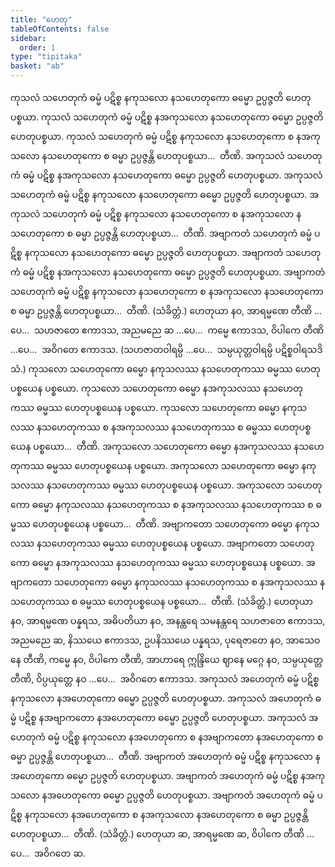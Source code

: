 ```yaml
---
title: "ဟေတု"
tableOfContents: false
sidebar:
  order: 1
type: "tipitaka"
basket: "ab"
---
```



<DynamicBreadcrumb />

<Division number="6">

<Paragraph number="16">
ကုသလံ သဟေတုကံ ဓမ္မံ ပဋိစ္စ နကုသလော နသဟေတုကော ဓမ္မော ဥပ္ပဇ္ဇတိ ဟေတုပစ္စယာ. ကုသလံ သဟေတုကံ ဓမ္မံ ပဋိစ္စ နအကုသလော နသဟေတုကော ဓမ္မော ဥပ္ပဇ္ဇတိ ဟေတုပစ္စယာ. ကုသလံ သဟေတုကံ ဓမ္မံ ပဋိစ္စ နကုသလော နသဟေတုကော စ နအကုသလော နသဟေတုကော စ ဓမ္မာ ဥပ္ပဇ္ဇန္တိ ဟေတုပစ္စယာ…  တီဏိ.
</Paragraph>

<Paragraph number="17">
အကုသလံ သဟေတုကံ ဓမ္မံ ပဋိစ္စ နအကုသလော နသဟေတုကော ဓမ္မော ဥပ္ပဇ္ဇတိ ဟေတုပစ္စယာ. အကုသလံ သဟေတုကံ ဓမ္မံ ပဋိစ္စ နကုသလော နသဟေတုကော ဓမ္မော ဥပ္ပဇ္ဇတိ ဟေတုပစ္စယာ. အကုသလံ သဟေတုကံ ဓမ္မံ ပဋိစ္စ နကုသလော နသဟေတုကော စ နအကုသလော နသဟေတုကော စ ဓမ္မာ ဥပ္ပဇ္ဇန္တိ ဟေတုပစ္စယာ…  တီဏိ.
</Paragraph>

<Paragraph number="18">
အဗျာကတံ သဟေတုကံ ဓမ္မံ ပဋိစ္စ နကုသလော နသဟေတုကော ဓမ္မော ဥပ္ပဇ္ဇတိ ဟေတုပစ္စယာ. အဗျာကတံ သဟေတုကံ ဓမ္မံ ပဋိစ္စ နအကုသလော နသဟေတုကော ဓမ္မော ဥပ္ပဇ္ဇတိ ဟေတုပစ္စယာ. အဗျာကတံ သဟေတုကံ ဓမ္မံ ပဋိစ္စ နကုသလော နသဟေတုကော စ နအကုသလော နသဟေတုကော စ ဓမ္မာ ဥပ္ပဇ္ဇန္တိ ဟေတုပစ္စယာ…  တီဏိ. (သံခိတ္တံ.)
</Paragraph>

<Paragraph number="19">
ဟေတုယာ နဝ, အာရမ္မဏေ တီဏိ …ပေ…  သဟဇာတေ ဧကာဒသ, အညမညေ ဆ …ပေ…  ကမ္မေ ဧကာဒသ, ဝိပါကေ တီဏိ …ပေ…  အဝိဂတေ ဧကာဒသ. (သဟဇာတဝါရမ္ပိ …ပေ…  သမ္ပယုတ္တဝါရမ္ပိ ပဋိစ္စဝါရသဒိသံ.)
</Paragraph>

</Division>
<Division number="7">

<Paragraph number="20">
ကုသလော သဟေတုကော ဓမ္မော နကုသလဿ နသဟေတုကဿ ဓမ္မဿ ဟေတုပစ္စယေန ပစ္စယော. ကုသလော သဟေတုကော ဓမ္မော နအကုသလဿ နသဟေတုကဿ ဓမ္မဿ ဟေတုပစ္စယေန ပစ္စယော. ကုသလော သဟေတုကော ဓမ္မော နကုသလဿ နသဟေတုကဿ စ နအကုသလဿ နသဟေတုကဿ စ ဓမ္မဿ ဟေတုပစ္စယေန ပစ္စယော…  တီဏိ.
</Paragraph>

<Paragraph number="21">
အကုသလော သဟေတုကော ဓမ္မော နအကုသလဿ နသဟေတုကဿ ဓမ္မဿ ဟေတုပစ္စယေန ပစ္စယော. အကုသလော သဟေတုကော ဓမ္မော နကုသလဿ နသဟေတုကဿ ဓမ္မဿ ဟေတုပစ္စယေန ပစ္စယော. အကုသလော သဟေတုကော ဓမ္မော နကုသလဿ နသဟေတုကဿ စ နအကုသလဿ နသဟေတုကဿ စ ဓမ္မဿ ဟေတုပစ္စယေန ပစ္စယော…  တီဏိ.
</Paragraph>

<Paragraph number="22">
အဗျာကတော သဟေတုကော ဓမ္မော နကုသလဿ နသဟေတုကဿ ဓမ္မဿ ဟေတုပစ္စယေန ပစ္စယော. အဗျာကတော သဟေတုကော ဓမ္မော နအကုသလဿ နသဟေတုကဿ ဓမ္မဿ ဟေတုပစ္စယေန ပစ္စယော. အဗျာကတော သဟေတုကော ဓမ္မော နကုသလဿ နသဟေတုကဿ စ နအကုသလဿ နသဟေတုကဿ စ ဓမ္မဿ ဟေတုပစ္စယေန ပစ္စယော…  တီဏိ. (သံခိတ္တံ.)
</Paragraph>

</Division>
<Division number="8">

<Paragraph number="23">
ဟေတုယာ နဝ, အာရမ္မဏေ ပန္နရသ, အဓိပတိယာ နဝ, အနန္တရေ သမနန္တရေ သဟဇာတေ ဧကာဒသ, အညမညေ ဆ, နိဿယေ ဧကာဒသ, ဥပနိဿယေ ပန္နရသ, ပုရေဇာတေ နဝ, အာသေဝနေ တီဏိ, ကမ္မေ နဝ, ဝိပါကေ တီဏိ, အာဟာရေ ဣန္ဒြိယေ ဈာနေ မဂ္ဂေ နဝ, သမ္ပယုတ္တေ တီဏိ, ဝိပ္ပယုတ္တေ နဝ …ပေ…  အဝိဂတေ ဧကာဒသ.
</Paragraph>

</Division>
<Division number="9">

<Paragraph number="24">
အကုသလံ အဟေတုကံ ဓမ္မံ ပဋိစ္စ နကုသလော နအဟေတုကော ဓမ္မော ဥပ္ပဇ္ဇတိ ဟေတုပစ္စယာ. အကုသလံ အဟေတုကံ ဓမ္မံ ပဋိစ္စ နအဗျာကတော နအဟေတုကော ဓမ္မော ဥပ္ပဇ္ဇတိ ဟေတုပစ္စယာ. အကုသလံ အဟေတုကံ ဓမ္မံ ပဋိစ္စ နကုသလော နအဟေတုကော စ နအဗျာကတော နအဟေတုကော စ ဓမ္မာ ဥပ္ပဇ္ဇန္တိ ဟေတုပစ္စယာ…  တီဏိ.
</Paragraph>

<Paragraph number="25">
အဗျာကတံ အဟေတုကံ ဓမ္မံ ပဋိစ္စ နကုသလော နအဟေတုကော ဓမ္မော ဥပ္ပဇ္ဇတိ ဟေတုပစ္စယာ. အဗျာကတံ အဟေတုကံ ဓမ္မံ ပဋိစ္စ နအကုသလော နအဟေတုကော ဓမ္မော ဥပ္ပဇ္ဇတိ ဟေတုပစ္စယာ. အဗျာကတံ အဟေတုကံ ဓမ္မံ ပဋိစ္စ နကုသလော နအဟေတုကော စ နအကုသလော နအဟေတုကော စ ဓမ္မာ ဥပ္ပဇ္ဇန္တိ ဟေတုပစ္စယာ…  တီဏိ. (သံခိတ္တံ.)
</Paragraph>

<Paragraph number="26">
ဟေတုယာ ဆ, အာရမ္မဏေ ဆ, ဝိပါကေ တီဏိ …ပေ…  အဝိဂတေ ဆ.
</Paragraph>
</Division>